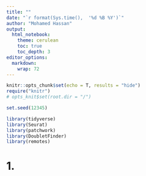 ```yaml
---
title: ""
date: "`r format(Sys.time(),  '%d %B %Y')`"
author: "Mohamed Hassan"
output:
  html_notebook:
    theme: cerulean
    toc: true
    toc_depth: 3
editor_options:
  markdown:
    wrap: 72
---
```

```r
knitr::opts_chunk$set(echo = T, results = "hide")
require("knitr")
# opts_knit$set(root.dir = "/")
```


```r
set.seed(12345)
```

```r
library(tidyverse)
library(Seurat)
library(patchwork)
library(DoubletFinder)
library(remotes)
```

# 1.

